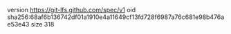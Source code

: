 version https://git-lfs.github.com/spec/v1
oid sha256:68af6b136742df01a1910e4a11649cf13fd728f6987a76c681e98b476ae53e43
size 318
